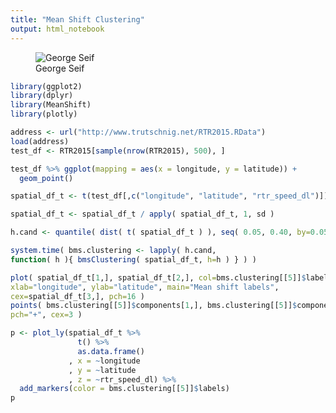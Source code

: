 ```yaml
---
title: "Mean Shift Clustering"
output: html_notebook
---
```


![George Seif](https://cdn-images-1.medium.com/max/800/1*vyz94J_76dsVToaa4VG1Zg.gif)

```r
library(ggplot2)
library(dplyr)
library(MeanShift)
library(plotly)
```


```r
address <- url("http://www.trutschnig.net/RTR2015.RData")
load(address)
test_df <- RTR2015[sample(nrow(RTR2015), 500), ]
```


```r
test_df %>% ggplot(mapping = aes(x = longitude, y = latitude)) + 
  geom_point()
```

```r
spatial_df_t <- t(test_df[,c("longitude", "latitude", "rtr_speed_dl")])
```

```r
spatial_df_t <- spatial_df_t / apply( spatial_df_t, 1, sd )

h.cand <- quantile( dist( t( spatial_df_t ) ), seq( 0.05, 0.40, by=0.05 ) )
```

```r
system.time( bms.clustering <- lapply( h.cand,
function( h ){ bmsClustering( spatial_df_t, h=h ) } ) )
```

```r
plot( spatial_df_t[1,], spatial_df_t[2,], col=bms.clustering[[5]]$labels, 
xlab="longitude", ylab="latitude", main="Mean shift labels",
cex=spatial_df_t[3,], pch=16 )
points( bms.clustering[[5]]$components[1,], bms.clustering[[5]]$components[2,], col=1:ncol( bms.clustering[[5]]$components ),
pch="+", cex=3 )
```

```r
p <- plot_ly(spatial_df_t %>% 
               t() %>% 
               as.data.frame()
             , x = ~longitude
             , y = ~latitude
             , z = ~rtr_speed_dl) %>%
  add_markers(color = bms.clustering[[5]]$labels)
p
```


















